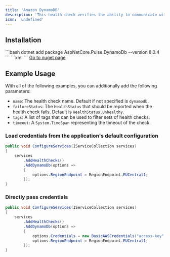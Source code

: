 ```yaml
---
title: 'Amazon DynamoDB'
description: 'This health check verifies the ability to communicate with [Amazon DynamoDB](https://aws.amazon.com/dynamodb/).'
icon: 'undefined'
---
```


## Installation

<Tabs>
  <Tab title=".NET CLI">
    ```bash
    dotnet add package AspNetCore.Pulse.DynamoDb --version 8.0.4
    ```
  </Tab>
  <Tab title="Package Reference">
    ```xml
    <PackageReference Include="AspNetCore.Pulse.DynamoDb" Version="8.0.4" />
    ```
  </Tab>
  <Tab title="Nuget">
    <a href="https://www.nuget.org/packages/AspNetCore.Pulse.DynamoDb/" target="_blank">Go to nuget page</a>
  </Tab>
</Tabs>


## Example Usage

With all of the following examples, you can additionally add the following parameters:

* `name`: The health check name. Default if not specified is `dynamodb`.
* `failureStatus`: The `HealthStatus` that should be reported when the health check fails. Default is `HealthStatus.Unhealthy`.
* `tags`: A list of tags that can be used to filter sets of health checks.
* `timeout`: A `System.TimeSpan` representing the timeout of the check.

### Load credentials from the application's default configuration

```csharp
public void ConfigureServices(IServiceCollection services)
{
    services
        .AddHealthChecks()
        .AddDynamoDb(options =>
        {
            options.RegionEndpoint = RegionEndpoint.EUCentral1;
        });
}
```

### Directly pass credentials

```csharp
public void ConfigureServices(IServiceCollection services)
{
    services
        .AddHealthChecks()
        .AddDynamoDb(options =>
        {
            options.Credentials = new BasicAWSCredentials("access-key", "secret-key");
            options.RegionEndpoint = RegionEndpoint.EUCentral1;
        });
}
```

